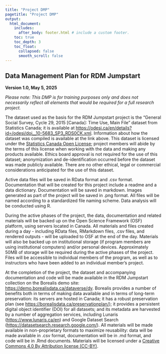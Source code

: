 ```yaml
---
title: "Project DMP"
pagetitle: "Project DMP"
output:
  html_document:
    includes:
      after_body: footer.html # include a custom footer.
    toc: true
    toc_depth: 3
    toc_float:
      collapsed: false
      smooth_scroll: false
---
```


## Data Management Plan for RDM Jumpstart

**Version 1.0, May 5, 2025**

*Please note: This DMP is for training purposes only and does not necessarily reflect all elements that would be required for a full research project.*

The dataset used as the basis for  the RDM Jumpstart project is the “General Social Survey, Cycle 29, 2015 [Canada]: Time Use, Main File” dataset from Statistics Canada; it is available at [https://odesi.ca/en/details?id=/odesi/doi__10-5683_SP3_RDS0CK.xml](https://odesi.ca/en/details?id=/odesi/doi__10-5683_SP3_RDS0CK.xml). Information about how the dataset was compiled is available at the link above. This dataset is licensed under the [Statistics Canada Open License](https://www.statcan.gc.ca/en/reference/licence); project members will abide by the terms of this license when working with the data and making any products available. Ethics board approval is not required for the use of this dataset; anonymization and de-identification occurred before the dataset was made publicly available. There are no other ethical, legal or commercial considerations anticipated for the use of this dataset.

Active data files will be saved in RData format and .csv format. Documentation that will be created for this project include a readme and a data dictionary. Documentation will be saved in markdown. Images generated as part of the project will be saved in .png format. All files will be named according to a standardized file naming scheme. Data analysis will be conducted using R.

During the active phases of the project, the data, documentation and related materials will be backed up on the Open Science Framework (OSF) platform, using servers located in Canada. All materials and files created during a day - including RData files, RMarkdown files, .csv files, and rendered outputs - will be uploaded to OSF at the end of the day. Materials will also be backed up on institutional storage (if program members are using institutional computers) and/or personal devices. Approximately 50MB of storage will be required during the active phases of the project. Files will be accessible to individual members of the program, as well as to instructors who have been added to an individual member’s project.

At the completion of the project, the dataset and accompanying documentation and code will be made available in the RDM Jumpstart collection on the Borealis demo site: [https://demo.borealisdata.ca/dataverse/dv](https://demo.borealisdata.ca/dataverse/dv). Borealis provides a number of benefits both in terms of making data available and in terms of long-term preservation: its servers are hosted in Canada; it has a robust preservation plan (see [https://borealisdata.ca/preservationplan/](https://borealisdata.ca/preservationplan/)); it provides a persistent digital object identifier (DOI) for all datasets; and its metadata are harvested by a number of aggregation services, including Lunaris ([https://www.lunaris.ca/en](https://www.lunaris.ca/en)) and Google Dataset Search ([https://datasetsearch.research.google.com/](https://datasetsearch.research.google.com/)). All materials will be made available in non-proprietary formats to maximize reusability: data will be made available in .csv format, documentation will be in .md format, and code will be in .Rmd documents. Materials will be licensed under a [Creative Commons 4.0 By Attribution license (CC-BY)](https://creativecommons.org/licenses/by/4.0/deed.en).

